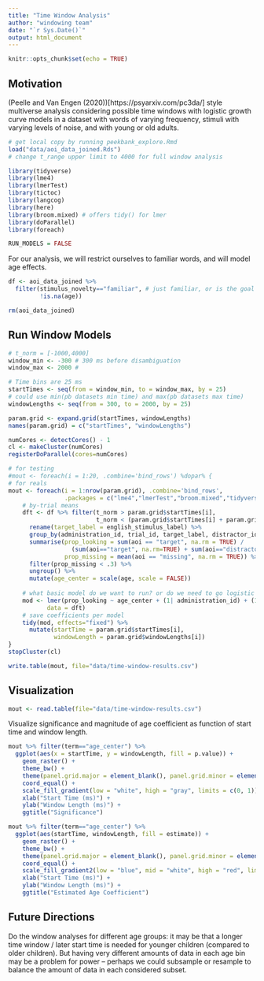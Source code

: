 ```yaml
---
title: "Time Window Analysis"
author: "windowing team"
date: "`r Sys.Date()`"
output: html_document
---
```


```r
knitr::opts_chunk$set(echo = TRUE)
```

## Motivation

(Peelle and Van Engen (2020))[https://psyarxiv.com/pc3da/] style multiverse analysis considering possible time windows with logistic growth curve models in a dataset with words of varying frequency, stimuli with varying levels of noise, and with young or old adults. 

```r
# get local copy by running peekbank_explore.Rmd
load("data/aoi_data_joined.Rds") 
# change t_range upper limit to 4000 for full window analysis

library(tidyverse)
library(lme4)
library(lmerTest)
library(tictoc)
library(langcog)
library(here)
library(broom.mixed) # offers tidy() for lmer
library(doParallel)
library(foreach)

RUN_MODELS = FALSE
```

For our analysis, we will restrict ourselves to familiar words, and will model age effects.

```r
df <- aoi_data_joined %>%
  filter(stimulus_novelty=="familiar", # just familiar, or is the goal to distinguish novel vs. familiar?
         !is.na(age)) 

rm(aoi_data_joined)
```


## Run Window Models


```r
# t_norm = [-1000,4000] 
window_min <- -300 # 300 ms before disambiguation
window_max <- 2000 #

# Time bins are 25 ms 
startTimes <- seq(from = window_min, to = window_max, by = 25) 
# could use min(pb datasets min time) and max(pb datasets max time)
windowLengths <- seq(from = 300, to = 2000, by = 25)

param.grid <- expand.grid(startTimes, windowLengths)
names(param.grid) = c("startTimes", "windowLengths")

numCores <- detectCores() - 1
cl <- makeCluster(numCores)
registerDoParallel(cores=numCores)

# for testing
#mout <- foreach(i = 1:20, .combine='bind_rows') %dopar% { 
# for reals
mout <- foreach(i = 1:nrow(param.grid), .combine='bind_rows',
                .packages = c("lme4","lmerTest","broom.mixed","tidyverse")) %dopar% {
    # by-trial means
    dft <- df %>% filter(t_norm > param.grid$startTimes[i], 
                         t_norm < (param.grid$startTimes[i] + param.grid$windowLengths[i])) %>%
      rename(target_label = english_stimulus_label) %>%
      group_by(administration_id, trial_id, target_label, distractor_id, age) %>%
      summarise(prop_looking = sum(aoi == "target", na.rm = TRUE) / 
                  (sum(aoi=="target", na.rm=TRUE) + sum(aoi=="distractor", na.rm=TRUE)),
                prop_missing = mean(aoi == "missing", na.rm = TRUE)) %>%
      filter(prop_missing < .3) %>%
      ungroup() %>%
      mutate(age_center = scale(age, scale = FALSE))
    
    # what basic model do we want to run? or do we need to go logistic growth curve?
    mod <- lmer(prop_looking ~ age_center + (1| administration_id) + (1 | target_label),
           data = dft)
    # save coefficients per model
    tidy(mod, effects="fixed") %>% 
      mutate(startTime = param.grid$startTimes[i], 
             windowLength = param.grid$windowLengths[i])
} 
stopCluster(cl)

write.table(mout, file="data/time-window-results.csv")
```

## Visualization 

```r
mout <- read.table(file="data/time-window-results.csv")
```


Visualize significance and magnitude of age coefficient as function of start time and window length.


```r
mout %>% filter(term=="age_center") %>%
  ggplot(aes(x = startTime, y = windowLength, fill = p.value)) +
    geom_raster() +
    theme_bw() +
    theme(panel.grid.major = element_blank(), panel.grid.minor = element_blank()) +
    coord_equal() + 
    scale_fill_gradient(low = "white", high = "gray", limits = c(0, 1)) +
    xlab("Start Time (ms)") +
    ylab("Window Length (ms)") +
    ggtitle("Significance") 
```


```r
mout %>% filter(term=="age_center") %>%
  ggplot(aes(startTime, windowLength, fill = estimate)) +
    geom_raster() + 
    theme_bw() +
    theme(panel.grid.major = element_blank(), panel.grid.minor = element_blank()) +
    coord_equal() + 
    scale_fill_gradient2(low = "blue", mid = "white", high = "red", limits = c(0, .01)) +
    xlab("Start Time (ms)") +
    ylab("Window Length (ms)") +
    ggtitle("Estimated Age Coefficient") 
```

## Future Directions

Do the window analyses for different age groups: it may be that a longer time window / later start time is needed for younger children (compared to older children). 
But having very different amounts of data in each age bin may be a problem for power -- perhaps we could subsample or resample to balance the amount of data in each considered subset.
